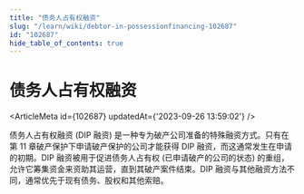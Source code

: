```yaml
---
title: "债务人占有权融资"
slug: "/learn/wiki/debtor-in-possessionfinancing-102687"
id: "102687"
hide_table_of_contents: true
---
```



# 债务人占有权融资

<ArticleMeta id={102687} updatedAt={'2023-09-26 13:59:02'} />
<div className='border-solid border-b border-t-0 my-4 border-[var(--ifm-color-gray-300)]' />

债务人占有权融资 (DIP 融资) 是一种专为破产公司准备的特殊融资方式。只有在第 11 章破产保护下申请破产保护的公司才能获得 DIP 融资，而这通常发生在申请的初期。DIP 融资被用于促进债务人占有权 (已申请破产的公司的状态) 的重组，允许它筹集资金来资助其运营，直到其破产案件结束。DIP 融资与其他融资方法不同，通常优先于现有债务、股权和其他索赔。
